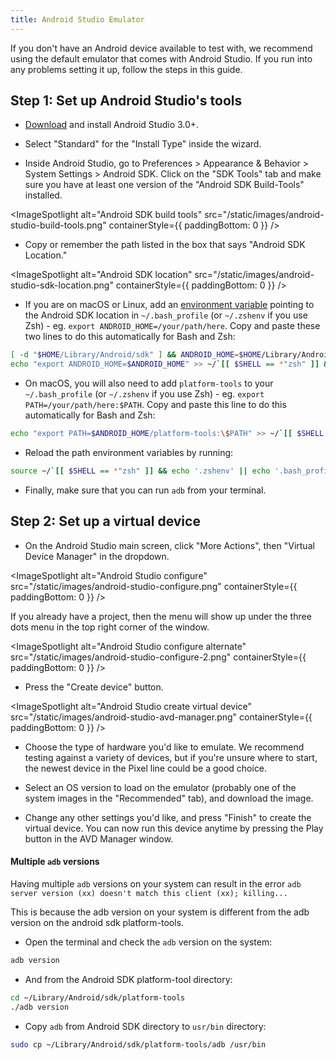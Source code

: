 ```yaml
---
title: Android Studio Emulator
---
```



If you don't have an Android device available to test with, we recommend using the default emulator that comes with Android Studio. If you run into any problems setting it up, follow the steps in this guide.

## Step 1: Set up Android Studio's tools

- [Download](https://developer.android.com/studio) and install Android Studio 3.0+.

- Select "Standard" for the "Install Type" inside the wizard.

- Inside Android Studio, go to Preferences > Appearance & Behavior > System Settings > Android SDK. Click on the "SDK Tools" tab and make sure you have at least one version of the "Android SDK Build-Tools" installed.

<ImageSpotlight
  alt="Android SDK build tools"
  src="/static/images/android-studio-build-tools.png"
  containerStyle={{ paddingBottom: 0 }}
/>

- Copy or remember the path listed in the box that says "Android SDK Location."

<ImageSpotlight
  alt="Android SDK location"
  src="/static/images/android-studio-sdk-location.png"
  containerStyle={{ paddingBottom: 0 }}
/>

- If you are on macOS or Linux, add an [environment variable](https://developer.android.com/studio/command-line/variables#envar) pointing to the Android SDK location in `~/.bash_profile` (or `~/.zshenv` if you use Zsh) - eg. `export ANDROID_HOME=/your/path/here`. Copy and paste these two lines to do this automatically for Bash and Zsh:

```bash
[ -d "$HOME/Library/Android/sdk" ] && ANDROID_HOME=$HOME/Library/Android/sdk || ANDROID_HOME=$HOME/Android/Sdk
echo "export ANDROID_HOME=$ANDROID_HOME" >> ~/`[[ $SHELL == *"zsh" ]] && echo '.zshenv' || echo '.bash_profile'`
```

- On macOS, you will also need to add `platform-tools` to your `~/.bash_profile` (or `~/.zshenv` if you use Zsh) - eg. `export PATH=/your/path/here:$PATH`. Copy and paste this line to do this automatically for Bash and Zsh:

```bash
echo "export PATH=$ANDROID_HOME/platform-tools:\$PATH" >> ~/`[[ $SHELL == *"zsh" ]] && echo '.zshenv' || echo '.bash_profile'`
```

- Reload the path environment variables by running:

```bash
source ~/`[[ $SHELL == *"zsh" ]] && echo '.zshenv' || echo '.bash_profile'`
```

- Finally, make sure that you can run `adb` from your terminal.

## Step 2: Set up a virtual device

- On the Android Studio main screen, click "More Actions", then "Virtual Device Manager" in the dropdown.

<ImageSpotlight
  alt="Android Studio configure"
  src="/static/images/android-studio-configure.png"
  containerStyle={{ paddingBottom: 0 }}
/>

If you already have a project, then the menu will show up under the three dots menu in the top right corner of the window.

<ImageSpotlight
  alt="Android Studio configure alternate"
  src="/static/images/android-studio-configure-2.png"
  containerStyle={{ paddingBottom: 0 }}
/>

- Press the "Create device" button.

<ImageSpotlight
  alt="Android Studio create virtual device"
  src="/static/images/android-studio-avd-manager.png"
  containerStyle={{ paddingBottom: 0 }}
/>

- Choose the type of hardware you'd like to emulate. We recommend testing against a variety of devices, but if you're unsure where to start, the newest device in the Pixel line could be a good choice.

- Select an OS version to load on the emulator (probably one of the system images in the "Recommended" tab), and download the image.

- Change any other settings you'd like, and press "Finish" to create the virtual device. You can now run this device anytime by pressing the Play button in the AVD Manager window.

#### Multiple `adb` versions

Having multiple `adb` versions on your system can result in the error `adb server version (xx) doesn't match this client (xx); killing...`

This is because the adb version on your system is different from the adb version on the android sdk platform-tools.

- Open the terminal and check the `adb` version on the system:

```bash
adb version
```

- And from the Android SDK platform-tool directory:

```bash
cd ~/Library/Android/sdk/platform-tools
./adb version
```

- Copy `adb` from Android SDK directory to `usr/bin` directory:

```bash
sudo cp ~/Library/Android/sdk/platform-tools/adb /usr/bin
```

